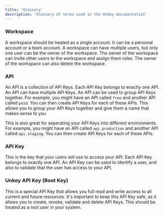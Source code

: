 ```yaml
---
title: 'Glossary'
description: 'Glossary of terms used in the Unkey documentation'
---
```


### Workspace

A workspace should be treated as a single account. It can be a personal account or a team account. A workspace can have multiple users, but only one user can be the owner of the workspace. The owner of the workspace can invite other users to the workspace and assign them roles. The owner of the workspace can also delete the workspace.

### API

An API is a collection of API Keys. Each API Key belongs to exactly one API. An API can have multiple API Keys. An API can be used to group API Keys together. For example, you might have an API called `free` and another API called `paid`. You can then create API Keys for each of these APIs. This allows you to group your API Keys together and give them a name that makes sense to you

This is also great for seperating your API Keys into different environments. For example, you might have an API called `api.production` and another API called `api.staging`. You can then create API Keys for each of these APIs.

### API Key

This is the key that your users will use to access your API. Each API Key belongs to exactly one API. An API Key can be used to identify a user, and also to validate that the user has access to your API.

### Unkey API Key (Root Key)

This is a special API Key that allows you full read and write access to all current and future resources. It's important to keep this API Key safe, as it allows you to create, revoke, validate and delete API Keys. This should be treated as a root user in your system.
